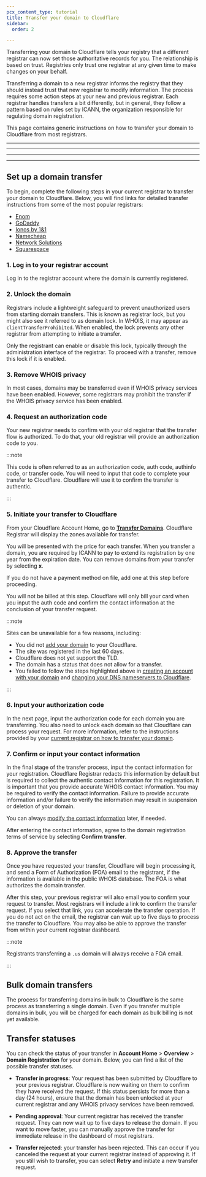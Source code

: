 ```yaml
---
pcx_content_type: tutorial
title: Transfer your domain to Cloudflare
sidebar:
  order: 2

---
```



Transferring your domain to Cloudflare tells your registry that a different registrar can now set those authoritative records for you. The relationship is based on trust. Registries only trust one registrar at any given time to make changes on your behalf.

Transferring a domain to a new registrar informs the registry that they should instead trust that new registrar to modify information. The process requires some action steps at your new and previous registrar. Each registrar handles transfers a bit differently, but in general, they follow a pattern based on rules set by ICANN, the organization responsible for regulating domain registration.

This page contains generic instructions on how to transfer your domain to Cloudflare from most registrars.

***

<Render file="requirements" />

***

<Render file="before-you-begin" />

***

<Render file="restrictions" />

***

## Set up a domain transfer

To begin, complete the following steps in your current registrar to transfer your domain to Cloudflare. Below, you will find links for detailed transfer instructions from some of the most popular registrars:

* [Enom](https://support.enom.com/support/solutions/articles/201000065324-preparing-your-domain-for-transfer)
* [GoDaddy](https://www.godaddy.com/help/transfer-my-domain-away-from-godaddy-3560)
* [Ionos by 1&1](https://www.ionos.com/help/domains/domain-transfers/#acc4514)
* [Namecheap](https://www.namecheap.com/support/knowledgebase/article.aspx/258/84/what-should-i-do-to-transfer-a-domain-from-namecheap/)
* [Network Solutions](https://customerservice.networksolutions.com/prweb/PRAuth/webkm/help/article/KC-474/networksolutions)
* [Squarespace](https://support.squarespace.com/hc/articles/205812338-Transferring-a-domain-away-from-Squarespace)

### 1. Log in to your registrar account

Log in to the registrar account where the domain is currently registered.

### 2. Unlock the domain

Registrars include a lightweight safeguard to prevent unauthorized users from starting domain transfers. This is known as registrar lock, but you might also see it referred to as domain lock. In WHOIS, it may appear as `clientTransferProhibited`. When enabled, the lock prevents any other registrar from attempting to initiate a transfer.

Only the registrant can enable or disable this lock, typically through the administration interface of the registrar. To proceed with a transfer, remove this lock if it is enabled.

### 3. Remove WHOIS privacy

In most cases, domains may be transferred even if WHOIS privacy services have been enabled. However, some registrars may prohibit the transfer if the WHOIS privacy service has been enabled.

### 4. Request an authorization code

Your new registrar needs to confirm with your old registrar that the transfer flow is authorized. To do that, your old registrar will provide an authorization code to you.

:::note


This code is often referred to as an authorization code, auth code, authinfo code, or transfer code. You will need to input that code to complete your transfer to Cloudflare. Cloudflare will use it to confirm the transfer is authentic.


:::

### 5. Initiate your transfer to Cloudflare

From your Cloudflare Account Home, go to [**Transfer Domains**](https://dash.cloudflare.com/?to=/:account/domains/transfer). Cloudflare Registrar will display the zones available for transfer.

You will be presented with the price for each transfer. When you transfer a domain, you are required by ICANN to pay to extend its registration by one year from the expiration date. You can remove domains from your transfer by selecting **x**.

If you do not have a payment method on file, add one at this step before proceeding.

You will not be billed at this step. Cloudflare will only bill your card when you input the auth code and confirm the contact information at the conclusion of your transfer request.

:::note


Sites can be unavailable for a few reasons, including:

* You did not [add your domain](/fundamentals/manage-domains/add-site/) to your Cloudflare.
* The site was registered in the last 60 days.
* Cloudflare does not yet support the TLD.
* The domain has a status that does not allow for a transfer.
* You failed to follow the steps highlighted above in [creating an account with your domain](/fundamentals/account/create-account/) and [changing your DNS nameservers to Cloudflare](/dns/zone-setups/full-setup/).


:::

<Render file="email-verification" />

### 6. Input your authorization code

In the next page, input the authorization code for each domain you are transferring. You also need to unlock each domain so that Cloudflare can process your request. For more information, refer to the instructions provided by your [current registrar on how to transfer your domain](/registrar/get-started/transfer-domain-to-cloudflare/#set-up-a-domain-transfer).

### 7. Confirm or input your contact information

In the final stage of the transfer process, input the contact information for your registration. Cloudflare Registrar redacts this information by default but is required to collect the authentic contact information for this registration. It is important that you provide accurate WHOIS contact information. You may be required to verify the contact information. Failure to provide accurate information and/or failure to verify the information may result in suspension or deletion of your domain.

You can always [modify the contact information](/registrar/account-options/domain-contact-updates/) later, if needed.

After entering the contact information, agree to the domain registration terms of service by selecting **Confirm transfer**.

### 8. Approve the transfer

Once you have requested your transfer, Cloudflare will begin processing it, and send a Form of Authorization (FOA) email to the registrant, if the information is available in the public WHOIS database. The FOA is what authorizes the domain transfer.

After this step, your previous registrar will also email you to confirm your request to transfer. Most registrars will include a link to confirm the transfer request. If you select that link, you can accelerate the transfer operation. If you do not act on the email, the registrar can wait up to five days to process the transfer to Cloudflare. You may also be able to approve the transfer from within your current registrar dashboard.

:::note


Registrants transferring a `.us` domain will always receive a FOA email.


:::

## Bulk domain transfers

The process for transferring domains in bulk to Cloudflare is the same process as transferring a single domain. Even if you transfer multiple domains in bulk, you will be charged for each domain as bulk billing is not yet available.

## Transfer statuses

You can check the status of your transfer in **Account Home** > **Overview** > **Domain Registration** for your domain. Below, you can find a list of the possible transfer statuses.

* **Transfer in progress**: Your request has been submitted by Cloudflare to your previous registrar. Cloudflare is now waiting on them to confirm they have received the request. If this status persists for more than a day (24 hours), ensure that the domain has been unlocked at your current registrar and any WHOIS privacy services have been removed.

* **Pending approval**: Your current registrar has received the transfer request. They can now wait up to five days to release the domain. If you want to move faster, you can manually approve the transfer for immediate release in the dashboard of most registrars.

* **Transfer rejected**: your transfer has been rejected. This can occur if you canceled the request at your current registrar instead of approving it. If you still wish to transfer, you can select **Retry** and initiate a new transfer request.

<Render file="next-steps" />
